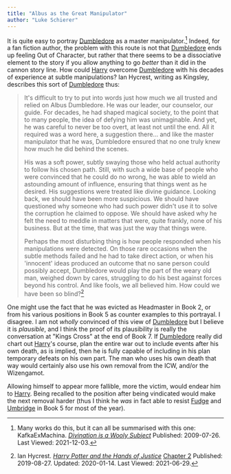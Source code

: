 ```yaml
---
title: "Albus as the Great Manipulator"
author: "Luke Schierer"
---
```


It is quite easy to portray [Dumbledore][AD1] as a master
manipulator.[^211203-1]  Indeed, for a fan fiction author, the problem with
this route is not that [Dumbledore][AD1] ends up feeling Out of Character, but
rather that there seems to be a dissociative element to the story if you allow
anything to go *better* than it did in the cannon story line.  How could
[Harry] overcome [Dumbledore][AD1] with his decades of experience at
subtle manipulations? Ian Hycrest, writing as Kingsley, describes this sort of
[Dumbledore][AD1] thus:

> It's difficult to try to put into words just how much we all trusted and
> relied on Albus Dumbledore. He was our leader, our counselor, our guide. For
> decades, he had shaped magical society, to the point that to many people, the
> idea of defying him was unimaginable. And yet, he was careful to never be too
> overt, at least not until the end. All it required was a word here, a
> suggestion there… and like the master manipulator that he was, Dumbledore
> ensured that no one truly knew how much he did behind the scenes.
>
> His was a soft power, subtly swaying those who held actual authority to follow
> his chosen path. Still, with such a wide base of people who were convinced
> that he could do no wrong, he was able to wield an astounding amount of
> influence, ensuring that things went as he desired. His suggestions were
> treated like divine guidance. Looking back, we should have been more
> suspicious. We should have questioned why someone who had such power didn't
> use it to solve the corruption he claimed to oppose. We should have asked why
> he felt the need to meddle in matters that were, quite frankly, none of his
> business. But at the time, that was just the way that things were.
>
> Perhaps the most disturbing thing is how people responded when his
> manipulations were detected. On those rare occasions when the subtle methods
> failed and he had to take direct action, or when his 'innocent' ideas
> produced an outcome that no sane person could possibly accept, Dumbledore
> would play the part of the weary old man, weighed down by cares, struggling
> to do his best against forces beyond his control. And like fools, we all
> believed him.  How could we have been so blind?[^20210629-1]

One might use the fact that he was evicted as Headmaster in Book 2, or from his
various positions in Book 5 as counter examples to this portrayal.  I disagree.
I am not *wholly* convinced of this view of [Dumbledore][AD1] but I believe it is
*plausible*, and I think the proof of its plausibility is really the
conversation at "Kings Cross" at the end of Book 7.  If [Dumbledore][AD1] really
did chart out [Harry]'s course, plan the entire war out to include events
after his own death, as is implied, then he is fully capable of including in his
plan temporary defeats on his own part.  The man who uses his own death that way
would certainly also use his own removal from the ICW, and/or the Wizengamot.

Allowing himself to appear more fallible, more the victim, would endear him to
[Harry].  Being recalled to the position after being vindicated would
make the next removal harder (thus I think he *was* in fact able to resist
[Fudge] and [Umbridge] in Book 5 for most of the year).


[Fudge]: <../../../fudge/cornelius_oswald/>

[Umbridge]: <../../../umbridge/delores_jane/>

[Harry]: <../../../potter/harry_james>

[AD1]: <../>

[^211203-1]: Many works do this, but it can all be summarised with this one:
    KafkaExMachina. _[Divination is a Wooly Subject](https://www.fanfiction.net/s/5251162)_
    Published: 2009-07-26. Last Viewed: 2021-12-03.

[^20210629-1]: Ian Hycrest.
    _[Harry Potter and the Hands of Justice](https://www.fanfiction.net/s/13374289)_
    [Chapter 2](https://www.fanfiction.net/s/13374289/2/Harry-Potter-and-the-Hands-of-Justice)
    Published: 2019-08-27. Updated: 2020-01-14. Last Viewed: 2021-06-29.
